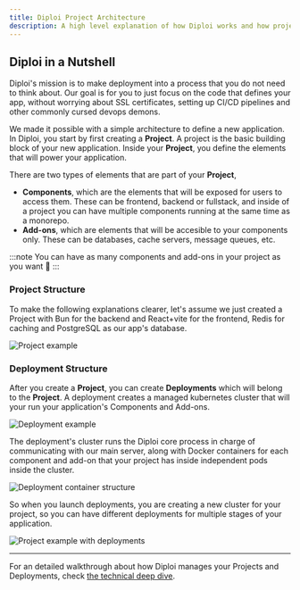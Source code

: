 ```yaml
---
title: Diploi Project Architecture
description: A high level explanation of how Diploi works and how projects are setup.
---
```




## Diploi in a Nutshell

Diploi's mission is to make deployment into a process that you do not need to think about. Our goal is for you to just focus on the code that defines your app, without worrying about SSL certificates, setting up CI/CD pipelines and other commonly cursed devops demons.

We made it possible with a simple architecture to define a new application. In Diploi, you start by first creating a **Project**. A project is the basic building block of your new application. Inside your **Project**, you define the elements that will power your application.

There are two types of elements that are part of your **Project**,

- **Components**, which are the elements that will be exposed for users to access them. These can be frontend, backend or fullstack, and inside of a project you can have multiple components running at the same time as a monorepo.
- **Add-ons**, which are elements that will be accesible to your components only. These can be databases, cache servers, message queues, etc.

:::note
You can have as many components and add-ons in your project as you want 🙂
:::

### Project Structure

To make the following explanations clearer, let's assume we just created a Project with Bun for the backend and React+vite for the frontend, Redis for caching and PostgreSQL as our app's database.

<div class={'w-full flex justify-center items-center'}>
  <Image src={ProjectExample} alt='Project example'/>
</div>

### Deployment Structure
After you create a **Project**, you can create **Deployments** which will belong to the **Project**. A deployment creates a managed kubernetes cluster that will your run your application's Components and Add-ons.

<div class={'w-full flex justify-center items-center'}>
  <Image src={DeploymentExample} alt='Deployment example'/>
</div>

The deployment's cluster runs the Diploi core process in charge of communicating with our main server, along with Docker containers for each component and add-on that your project has inside independent pods inside the cluster.

<div class={'w-full flex justify-center items-center'}>
  <Image src={DeploymentContainers} alt='Deployment container structure'/>
</div>

So when you launch deployments, you are creating a new cluster for your project, so you can have different deployments for multiple stages of your application.

<div class={'w-full flex justify-center items-center'}>
  <Image src={ProjectExampleWithDeployments} alt='Project example with deployments'/>
</div>

***

For an detailed walkthrough about how Diploi manages your Projects and Deployments, check [the technical deep dive](/reference/technical-deep-dive).

<ContactInfo/>
